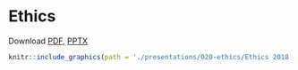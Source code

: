 # Ethics {-}

Download
[PDF](https://github.com/bi-sdal/training/blob/master/presentations/020-ethics/Ethics%202018%20sak.pdf),
[PPTX](https://github.com/bi-sdal/training/blob/master/presentations/020-ethics/Ethics%202018%20sak.pptx)

```r
knitr::include_graphics(path = './presentations/020-ethics/Ethics 2018 sak.pdf')
```
